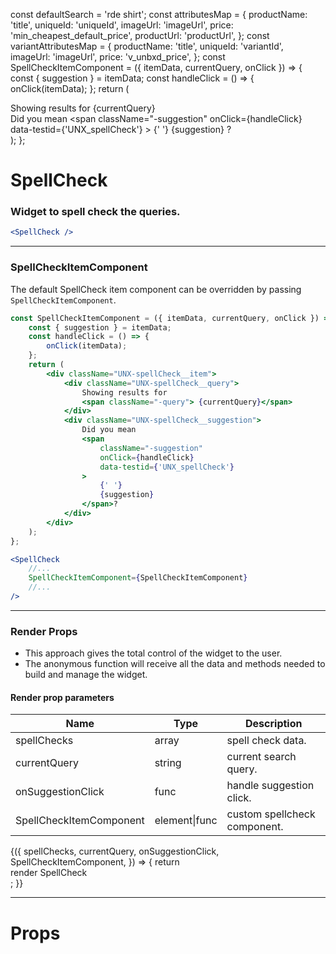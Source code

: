 
const defaultSearch = 'rde shirt';
const attributesMap = {
    productName: 'title',
    uniqueId: 'uniqueId',
    imageUrl: 'imageUrl',
    price: 'min_cheapest_default_price',
    productUrl: 'productUrl',
};
const variantAttributesMap = {
    productName: 'title',
    uniqueId: 'variantId',
    imageUrl: 'imageUrl',
    price: 'v_unbxd_price',
};
const SpellCheckItemComponent = ({ itemData, currentQuery, onClick }) => {
    const { suggestion } = itemData;
    const handleClick = () => {
        onClick(itemData);
    };
    return (
        <div className="UNX-spellCheck__item">
            <div className="UNX-spellCheck__query">
                Showing results for
                <span className="-query"> {currentQuery}</span>
            </div>
            <div className="UNX-spellCheck__suggestion">
                Did you mean
                <span
                    className="-suggestion"
                    onClick={handleClick}
                    data-testid={'UNX_spellCheck'}
                >
                    {' '}
                    {suggestion}
                </span>?
            </div>
        </div>
    );
};

<Meta title="SpellCheck" component={SpellCheck} />

# SpellCheck

### Widget to spell check the queries.

```jsx
<SpellCheck />
```

<Preview>
    <Story name="default">
        <UnbxdSearchWrapper
            siteKey="wildearthclone-neto-com-au808941566310465"
            apiKey="e6959ae0b643d51b565dc3e01bf41ec1"
        >
            <SpellCheck />
            <Products
                attributesMap={attributesMap}
                showVariants={true}
                variantAttributesMap={variantAttributesMap}
            />
            <div className="hidden">
                <SearchBox defaultSearch={defaultSearch} />
            </div>
        </UnbxdSearchWrapper>
    </Story>
</Preview>

---

### SpellCheckItemComponent

The default SpellCheck item component can be overridden by passing `SpellCheckItemComponent`.

```jsx
const SpellCheckItemComponent = ({ itemData, currentQuery, onClick }) => {
    const { suggestion } = itemData;
    const handleClick = () => {
        onClick(itemData);
    };
    return (
        <div className="UNX-spellCheck__item">
            <div className="UNX-spellCheck__query">
                Showing results for
                <span className="-query"> {currentQuery}</span>
            </div>
            <div className="UNX-spellCheck__suggestion">
                Did you mean
                <span
                    className="-suggestion"
                    onClick={handleClick}
                    data-testid={'UNX_spellCheck'}
                >
                    {' '}
                    {suggestion}
                </span>?
            </div>
        </div>
    );
};
```

```jsx
<SpellCheck
    //...
    SpellCheckItemComponent={SpellCheckItemComponent}
    //...
/>
```

<Preview>
    <Story name="with SpellCheckItemComponent">
        <UnbxdSearchWrapper
            siteKey="wildearthclone-neto-com-au808941566310465"
            apiKey="e6959ae0b643d51b565dc3e01bf41ec1"
        >
            <SpellCheck SpellCheckItemComponent={SpellCheckItemComponent} />
            <Products
                attributesMap={attributesMap}
                showVariants={true}
                variantAttributesMap={variantAttributesMap}
            />
            <div className="hidden">
                <SearchBox defaultSearch={defaultSearch} />
            </div>
        </UnbxdSearchWrapper>
    </Story>
</Preview>

---

### Render Props

-   This approach gives the total control of the widget to the user.
-   The anonymous function will receive all the data and methods needed to build and manage the widget.

#### Render prop parameters

| Name                    | Type          | Description                  |
| ----------------------- | ------------- | ---------------------------- |
| spellChecks             | array         | spell check data.            |
| currentQuery            | string        | current search query.        |
| onSuggestionClick       | func          | handle suggestion click.     |
| SpellCheckItemComponent | element\|func | custom spellcheck component. |

<Preview>
    <Story name="with render props">
        <UnbxdSearchWrapper
            siteKey="wildearthclone-neto-com-au808941566310465"
            apiKey="e6959ae0b643d51b565dc3e01bf41ec1"
        >
            <SpellCheck>
                {({
                    spellChecks,
                    currentQuery,
                    onSuggestionClick,
                    SpellCheckItemComponent,
                }) => {
                    return <div>render SpellCheck</div>;
                }}
            </SpellCheck>
            <Products
                attributesMap={attributesMap}
                showVariants={true}
                variantAttributesMap={variantAttributesMap}
            />
            <div className="hidden">
                <SearchBox defaultSearch={defaultSearch} />
            </div>
        </UnbxdSearchWrapper>
    </Story>
</Preview>

---

# Props

<Props of={SpellCheck} />
